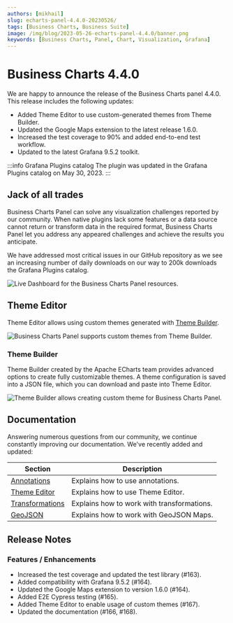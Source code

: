 ```yaml
---
authors: [mikhail]
slug: echarts-panel-4.4.0-20230526/
tags: [Business Charts, Business Suite]
image: /img/blog/2023-05-26-echarts-panel-4.4.0/banner.png
keywords: [Business Charts, Panel, Chart, Visualization, Grafana]
---
```



# Business Charts 4.4.0

We are happy to announce the release of the Business Charts panel 4.4.0. This release includes the following updates:

- Added Theme Editor to use custom-generated themes from Theme Builder.
- Updated the Google Maps extension to the latest release 1.6.0.
- Increased the test coverage to 90% and added end-to-end test workflow.
- Updated to the latest Grafana 9.5.2 toolkit.

:::info Grafana Plugins catalog
The plugin was updated in the Grafana Plugins catalog on May 30, 2023.
:::

## Jack of all trades

Business Charts Panel can solve any visualization challenges reported by our community. When native plugins lack some features or a data source cannot return or transform data in the required format, Business Charts Panel let you address any appeared challenges and achieve the results you anticipate.

We have addressed most critical issues in our GitHub repository as we see an increasing number of daily downloads on our way to 200k downloads the Grafana Plugins catalog.

<Image
  title="Live Dashboard for the Business Charts Panel resources."
  src="/img/blog/2023-05-26-echarts-panel-4.4.0/live.png"
/>

## Theme Editor

Theme Editor allows using custom themes generated with [Theme Builder](https://echarts.apache.org/en/theme-builder.html).

<Image
  title="Business Charts Panel supports custom themes from Theme Builder."
  src="/img/blog/2023-05-26-echarts-panel-4.4.0/theme.png"
/>

### Theme Builder

Theme Builder created by the Apache ECharts team provides advanced options to create fully customizable themes. A theme configuration is saved into a JSON file, which you can download and paste into Theme Editor.

<Image
  title="Theme Builder allows creating custom theme for Business Charts Panel."
  src="/img/blog/2023-05-26-echarts-panel-4.4.0/theme-builder.png"
/>

## Documentation

Answering numerous questions from our community, we continue constantly improving our documentation. We've recently added and updated:

| Section                                                     | Description                                |
| ----------------------------------------------------------- | ------------------------------------------ |
| [Annotations](/plugins/business-charts/annotations)         | Explains how to use annotations.           |
| [Theme Editor](/plugins/business-charts/theme)              | Explains how to use Theme Editor.          |
| [Transformations](/plugins/business-charts/transformations) | Explains how to work with transformations. |
| [GeoJSON](/plugins/business-charts/maps/geojson)            | Explains how to work with GeoJSON Maps.    |

<GettingStarted />

<Tutorial />

## Release Notes

### Features / Enhancements

- Increased the test coverage and updated the test library (#163).
- Added compatibility with Grafana 9.5.2 (#164).
- Updated the Google Maps extension to version 1.6.0 (#164).
- Added E2E Cypress testing (#165).
- Added Theme Editor to enable usage of custom themes (#167).
- Updated the documentation (#166, #168).

<Feedback />
